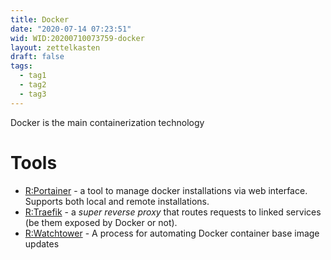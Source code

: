 ```yaml
---
title: Docker
date: "2020-07-14 07:23:51"
wid: WID:20200710073759-docker
layout: zettelkasten
draft: false
tags:
  - tag1
  - tag2
  - tag3
---
```


Docker is the main containerization technology

Tools
=====

-   [R:Portainer](WID:20200710074024-portainer) - a tool to manage
    docker installations via web interface. Supports both local and
    remote installations.
-   [R:Traefik](WID:20200710080219-traefik) - a *super reverse proxy*
    that routes requests to linked services (be them exposed by Docker
    or not).
-   [R:Watchtower](WID:20200710114254-watchtower) - A process for
    automating Docker container base image updates
